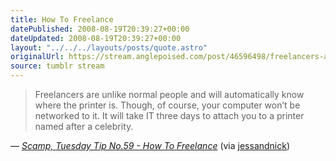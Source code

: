 ```yaml
---
title: How To Freelance
datePublished: 2008-08-19T20:39:27+00:00
dateUpdated: 2008-08-19T20:39:27+00:00
layout: "../../../layouts/posts/quote.astro"
originalUrl: https://stream.anglepoised.com/post/46596498/freelancers-are-unlike-normal-people-and-will
source: tumblr stream
---
```


> Freelancers are unlike normal people and will automatically know where the printer is. Though, of course, your computer won&rsquo;t be networked to it. It will take IT three days to attach you to a printer named after a celebrity.

— <cite>[Scamp, _Tuesday Tip No.59 - How To Freelance_](http://scampblog.blogspot.com/2008/08/tuesday-tip-no59-how-to-freelance.html)</cite> (via [jessandnick](http://tumblr.nickandjess.co.uk/))
